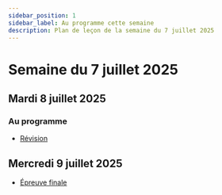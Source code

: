```yaml
---
sidebar_position: 1
sidebar_label: Au programme cette semaine
description: Plan de leçon de la semaine du 7 juillet 2025
---
```


# Semaine du 7 juillet 2025

## Mardi 8 juillet 2025

### Au programme

- [Révision](../semaine_11/Exercices/revision.mdx)

## Mercredi 9 juillet 2025

- [Épreuve finale](../semaine_11/consigne_final.mdx)